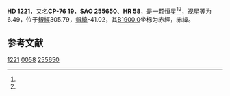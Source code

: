 {{Starbox begin
| name = HD 1221
}}
{{Starbox observe
| epoch = [[J2000.0|J2000.0]]
| constell = {{星座名待查}}<ref name=SIMBAD>{{cite web
 | url=http://simbad.u-strasbg.fr/simbad/sim-id?Ident=HR+58
 | title=Pulsating variable Star
 | publisher=Centre de Données astronomiques de Strasbourg
 | work=SIMBAD
 | accessdate=2012-07-13
 | archive-date=2020-04-13
 | archive-url=https://web.archive.org/web/20200413131738/http://simbad.u-strasbg.fr/simbad/sim-id?Ident=HR%2058
 | dead-url=no
 }}</ref><ref name=DATA>{{cite web
 | url=http://vizier.u-strasbg.fr/viz-bin/VizieR-5?-out.add=.&-source=5050&-corr=PK=HR&-out.max=9999&HR=58
 | title=VizieR Detailed Page
 | accessdate=2012-07-13
 | archive-date=2020-04-13
 | archive-url=https://web.archive.org/web/20200413131744/http://vizier.u-strasbg.fr/viz-bin/VizieR-5?-out.add=.&-source=5050&-corr=PK%3DHR&-out.max=9999&HR=58
 | dead-url=no
 }}</ref>
| 星官 = 
| ra = {{RA|0|15|55.2}}<ref name=SIMBAD /><ref name=DATA />
| dec = {{DEC|-75|54|41}}<ref name=SIMBAD /><ref name=DATA />
| appmag_v = 6.49<ref name=SIMBAD /><ref name=DATA />
}}
{{Starbox character
| class = G8-K0III<ref name=SIMBAD /><ref name=DATA />
| b-v = 1<ref name=SIMBAD /><ref name=DATA />
| u-b = 0.72<ref name=SIMBAD /><ref name=DATA />
| r-i = <ref name=SIMBAD /><ref name=DATA />
| variable = 
}}
{{Starbox astrometry
| radial_v = 0.72
| prop_mo_ra = 16
| parallax = 
| p_error = 
}}
{{Starbox catalog
| names =CP-76 19，[[SAO星表|SAO]] 255650，[[HD星表|HD]] 1221，[[HR星表|HR]] 58}}
{{Starbox reference |Simbad=HR+58}}
{{Starbox end}}

'''HD 1221'''，又名'''CP-76 19'''，'''SAO 255650'''、'''HR 58'''，是一颗恒星<ref name=SIMBAD /><ref name=DATA />，视星等为6.49，位于[[銀道座標系|銀經]]305.79，[[銀道座標系|銀緯]]-41.02，其[[B1900.0|B1900.0]]坐标为赤經{{RA|0|11|20.4}}，赤緯{{DEC|-76|-41.02|3}}。

== 参考文献 ==
{{reflist}}

{{star-stub}}

[[Category:HD和HDE天體|1221]]
[[Category:HR天體|0058]]
[[Category:SAO天體|255650]]